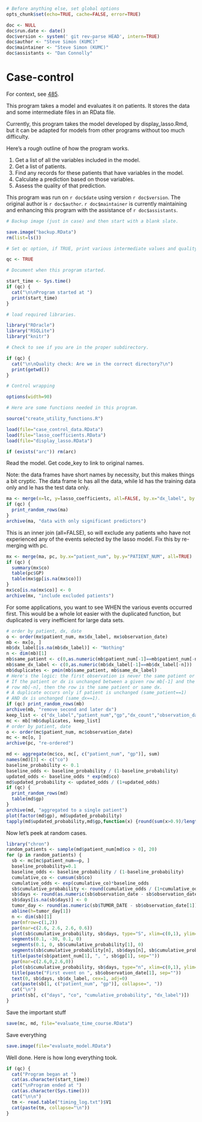 ```r
# Before anything else, set global options
opts_chunk$set(echo=TRUE, cache=FALSE, error=TRUE)

doc <- NULL
doc$run.date <- date()
doc$version <- system(' git rev-parse HEAD', intern=TRUE)
doc$author <- "Steve Simon (KUMC)"
doc$maintainer <- "Steve Simon (KUMC)"
doc$assistants <- "Dan Connolly"
```


Case-control
============
For context, see [485].

[485]: https://informatics.gpcnetwork.org/trac/Project/ticket/485
[bc_qa]: https://bitbucket.org/gpcnetwork/bc_qa

This program takes a model and evaluates it on patients. It stores the data and some
intermediate files in an RData file.


Currently, this program takes the model developed by display_lasso.Rmd,
but it can be adapted for models from other programs without too much
difficulty.

Here's a rough outline of how the program works.

1. Get a list of all the variables included in the model. 
2. Get a list of patients.
3. Find any records for these patients that have variables in the model.
4. Calculate a prediction based on those variables.
5. Assess the quality of that prediction.

This program was run on `r doc$date` using version `r doc$version`.
The original author is `r doc$author`. `r doc$maintainer`
is currently maintaining and enhancing this program
with the assistance of `r doc$assistants`.


```r

# Backup image (just in case) and then start with a blank slate.

save.image("backup.RData")
rm(list=ls())

# Set qc option, if TRUE, print various intermediate values and quality checks.

qc <- TRUE

# Document when this program started.

start_time <- Sys.time()
if (qc) {
  cat("\n\nProgram started at ")
  print(start_time)
}

# load required libraries.

library("ROracle")
library("RSQLite")
library("knitr")

# Check to see if you are in the proper subdirectory.

if (qc) {
  cat("\n\nQuality check: Are we in the correct directory?\n")
  print(getwd())
}

# Control wrapping

options(width=90)

# Here are some functions needed in this program.

source("create_utility_functions.R")

```

```r
load(file="case_control_data.RData")
load(file="lasso_coefficients.RData")
load(file="display_lasso.RData")

if (exists("arc")) rm(arc)

```

Read the model. Get code_key to link to original names.

Note: the data frames have short names by necessity, but this
makes things a bit cryptic. The data frame lc has all the data,
while ld has the training data only and le has the test data only.

```r
ma <- merge(x=lc, y=lasso_coefficients, all=FALSE, by.x="dx_label", by.y="dx")
if (qc) {
  print_random_rows(ma)
}
archive(ma, "data with only significant predictors")
```

This is an inner join (all=FALSE), so will exclude any patients who have not
experienced any of the events selected by the lasso model. Fix this by re-merging
with pc.

```r
mx <- merge(ma, pc, by.x="patient_num", by.y="PATIENT_NUM", all=TRUE)
if (qc) {
  summary(mx$co)
  table(pc$GP)
  table(mx$gp[is.na(mx$co)])
}
mx$co[is.na(mx$co)] <- 0
archive(mx, "include excluded patients")
```

For some applications, you want to see WHEN the various events occurred first.
This would be a whole lot easier with the duplicated function, but duplicated
is very inefficient for large data sets.

```r
# order by patient, dx, date
o <- order(mx$patient_num, mx$dx_label, mx$observation_date)
mb <- mx[o, ]
mb$dx_label[is.na(mb$dx_label)] <- "Nothing"
n <- dim(mb)[1]
mb$same_patient <- c(0,as.numeric(mb$patient_num[-1]==mb$patient_num[-n]))
mb$same_dx_label <- c(0,as.numeric(mb$dx_label[-1]==mb$dx_label[-n]))
mb$duplicates <- pmin(mb$same_patient, mb$same_dx_label)
# Here's the logic: the first observation is never the same patient or same dx.
# If the patient or dx is unchanged between a given row mb[-1] and the previous
# row mb[-n], then the row is the same patient or same dx.
# A duplicate occurs only if patient is unchanged (same_patient==1) 
# AND dx is unchanged (same_dx==1).
if (qc) print_random_rows(mb)
archive(mb, "remove second and later dx")
keep_list <- c("dx_label","patient_num","gp","dx_count","observation_date","co","TUMOR_DATE")
mc <- mb[!mb$duplicates, keep_list]
# order by patient, date
o <- order(mc$patient_num, mc$observation_date)
mc <- mc[o, ]
archive(pc, "re-ordered")
```

```r
md <- aggregate(mc$co, mc[, c("patient_num", "gp")], sum)
names(md)[3] <- c("co")
baseline_probability <- 0.1
baseline_odds <- baseline_probability / (1-baseline_probability)
updated_odds <- baseline_odds * exp(md$co)
md$updated_probability <- updated_odds / (1+updated_odds)
if (qc) {
  print_random_rows(md)
  table(md$gp)
}
archive(md, "aggregated to a single patient")
plot(factor(md$gp), md$updated_probability)
tapply(md$updated_probability,md$gp,function(x) {round(sum(x>0.9)/length(x>0.9), 2)})
```

Now let's peek at random cases.

```r
library("chron")
random_patients <- sample(md$patient_num[md$co > 0], 20)
for (p in random_patients) {
  sb <- mc[mc$patient_num==p, ]
  baseline_probability=0.1
  baseline_odds <- baseline_probability / (1-baseline_probability)
  cumulative_co <- cumsum(sb$co)
  cumulative_odds <- exp(cumulative_co)*baseline_odds
  sb$cumulative_probability <- round(cumulative_odds / (1+cumulative_odds), 2)
  sb$days <- round(as.numeric(sb$observation_date - sb$observation_date[1]) / (24*60*60), 1)
  sb$days[is.na(sb$days)] <- 0
  tumor_day <- round(as.numeric(sb$TUMOR_DATE - sb$observation_date[1]) / (24*60*60), 1)
  abline(h=tumor_day[1])
  n <- dim(sb)[1]
  par(mfrow=c(1,2))
  par(mar=c(2.6, 2.6, 2.6, 0.6))
  plot(sb$cumulative_probability, sb$days, type="S", xlim=c(0,1), ylim=c(sb$days[n]+30, -30))
  segments(0.1, -30, 0.1, 0)
  segments(0.1, 0, sb$cumulative_probability[1], 0)
  segments(sb$cumulative_probability[n], sb$days[n], sb$cumulative_probability[n], sb$days[n]+30)
  title(paste(sb$patient_num[1], ", ", sb$gp[1], sep=""))
  par(mar=c(2.6,0,2.6,0))
  plot(sb$cumulative_probability, sb$days, type="n", xlim=c(0,1), ylim=c(sb$days[n]+30, -30), axes=FALSE)
  title(paste("First event on ", sb$observation_date[1], sep=""))
  text(0, sb$days, sb$dx_label, cex=1, adj=0)
  cat(paste(sb[1, c("patient_num", "gp")], collapse=", "))
  cat("\n")
  print(sb[, c("days", "co", "cumulative_probability", "dx_label")])
}
```

Save the important stuff

```r
save(mc, md, file="evaluate_time_course.RData")
```

Save everything

```r
save.image(file="evaluate_model.RData")
```

Well done. Here is how long everything took.

```r
if (qc) {
  cat("Program began at ")
  cat(as.character(start_time))
  cat("\nProgram ended at ")
  cat(as.character(Sys.time()))
  cat("\n\n")
  tm <- read.table("timing_log.txt")$V1
  cat(paste(tm, collapse="\n"))
}
```
